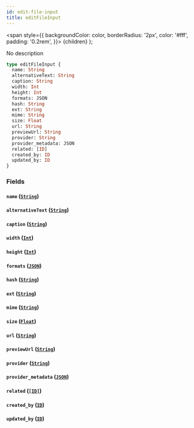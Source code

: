 ```yaml
---
id: edit-file-input
title: editFileInput
---
```


<span
style={{
      backgroundColor: color,
      borderRadius: '2px',
      color: '#fff',
      padding: '0.2rem',
    }}>
{children}
</span>
);

No description

```graphql
type editFileInput {
  name: String
  alternativeText: String
  caption: String
  width: Int
  height: Int
  formats: JSON
  hash: String
  ext: String
  mime: String
  size: Float
  url: String
  previewUrl: String
  provider: String
  provider_metadata: JSON
  related: [ID]
  created_by: ID
  updated_by: ID
}
```

### Fields

#### `name` ([`String`](/v1/scalars/string))

#### `alternativeText` ([`String`](/v1/scalars/string))

#### `caption` ([`String`](/v1/scalars/string))

#### `width` ([`Int`](/v1/scalars/int))

#### `height` ([`Int`](/v1/scalars/int))

#### `formats` ([`JSON`](/v1/scalars/json))

#### `hash` ([`String`](/v1/scalars/string))

#### `ext` ([`String`](/v1/scalars/string))

#### `mime` ([`String`](/v1/scalars/string))

#### `size` ([`Float`](/v1/scalars/float))

#### `url` ([`String`](/v1/scalars/string))

#### `previewUrl` ([`String`](/v1/scalars/string))

#### `provider` ([`String`](/v1/scalars/string))

#### `provider_metadata` ([`JSON`](/v1/scalars/json))

#### `related` ([`[ID]`](/v1/scalars/id))

#### `created_by` ([`ID`](/v1/scalars/id))

#### `updated_by` ([`ID`](/v1/scalars/id))
